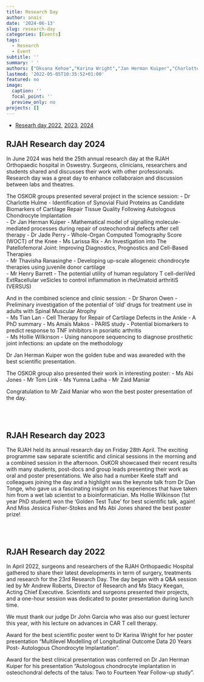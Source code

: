 ```yaml
---
title: Research Day
author: anais
date: '2024-06-13'
slug: research-day
categories: [Events]
tags:
  - Research
  - Event
subtitle: ''
summary: ' '
authors: ["Oksana Kehoe","Karina Wright","Jan Herman Kuiper","Charlotte Hulmes","Jade Perry","Helen McCarthy","Claire Mennan","Timothy Hopkins","Lauren Tierney","Rebecca Davis","Anaïs Makos","Tian Lan","Jessica Fisher-Stokes","John Garcia","Abi Jones","Hollie Wilkinson","Tom Link","Yumna Ladha"]
lastmod: '2022-05-05T10:35:52+01:00'
featured: no
image:
  caption: ''
  focal_point: ''
  preview_only: no
projects: []
---
```

- [Researh day 2022](#rjah-2022), [2023](#rjah-2023), [2024](#rjah-2024)  

<h2 id="rjah-2024">**RJAH Research day 2024**</h2>
In June 2024 was held the 25th annual research day at the RJAH Orthopaedic hospital in Oswestry.
Surgeons, clinicians, researchers and students shared and discusses their work with other professionals. Research day was a great day to enhance collaboraion and discussion between labs and theatres.

The OSKOR groups presented several project in the science session:
- Dr Charlotte Hulme - Identification of Synovial Fluid Proteins as Candidate Biomarkers of Cartilage Repair Tissue Quality Following Autologous Chondrocyte Implantation  
- Dr Jan Herman Kuiper - Mathematical model of signalling molecule-mediated processes during repair of osteochondral defects after cell therapy 
- Dr Jade Perry - Whole-Organ Computed Tomography Score (WOCT) of the Knee 
- Ms Larissa Rix - An Investigation into The Patellofemoral Joint: Improving Diagnostics, Prognostics and Cell-Based Therapies  
- Mr Thavisha Ranasinghe - Developing up-scale allogeneic chondrocyte therapies using juvenile donor cartilage  
- Mr Henry Barrett - The potential utility of human regulatory T cell-deriVed ExtRacellular veSicles to control inflammation in rheUmatoid arthritiS (VERSUS)  

And in the combined science and clinic session:
- Dr Sharon Owen - Preliminary investigation of the potential of ‘old’ drugs for treatment use in adults with Spinal Muscular Atrophy  
- Ms Tian Lan - Cell Therapy for Repair of Cartilage Defects in the Ankle - A PhD summary 
- Ms Amaïs Makos - PARIS study - Potential biomarkers to predict response to TNF inhibitors in psoriatic arthritis  
- Ms Hollie Wilkinson - Using nanopore sequencing to diagnose prosthetic joint infections: an update on the methodology

Dr Jan Herman Kuiper won the golden tube and was awareded with the best scientific presentation.

The OSKOR group also presented their work in interesting poster:
- Ms Abi Jones
- Mr Tom Link
- Ms Yumna Ladha
- Mr Zaid Maniar

Congratulation to Mr Zaid Maniar who won the best poster presentation of the day.

<br><br>
<h2 id="rjah-2023">**RJAH Research day 2023**</h2>

The RJAH held its annual research day on Friday 28th April. The exciting programme saw separate scientific and clinical sessions in the morning and a combined session in the afternoon. OsKOR showcased their recent results with many students, post-docs and group leads presenting their work as oral and poster presentations. We also had a number Keele staff and colleagues joining the day and a highlight was the keynote talk from Dr Dan Tonge, who gave us a fascinating insight on his experiences that have taken him from a wet lab scientist to a bioinformatician. Ms Hollie Wilkinson (1st year PhD student) won the ‘Golden Test Tube’ for best scientific talk, again! And Miss Jessica Fisher-Stokes and Ms Abi Jones shared the best poster prize! 

<br><br>
<h2 id="rjah-2022">**RJAH Research day 2022**</h2>

In April 2022, surgeons and researchers of the RJAH Orthopaedic Hospital gathered to share their latest developments in term of surgery, treatments and research for the 23rd Research Day. The day began with a Q&A session led by Mr Andrew Roberts, Director of Research and Ms Stacy Keegan, Acting Chief Executive. Scientists and surgeons presented their projects, and a one-hour session was dedicated to poster presentation during lunch time. 

We must thank our judge Dr John Garcia who was also our guest lecturer this year, with his lecture on advances in CAR T cell therapy.

Award for the best scientific poster went to Dr Karina Wright for her poster presentation “Multilevel Modelling of Longitudinal Outcome Data 20 Years Post- Autologous Chondrocyte Implantation”.

Award for the best clinical presentation was conferred on Dr Jan Herman Kuiper for his presentation “Autologous chondrocyte implantation in osteochondral defects of the talus: Two to Fourteen Year Follow-up study”.

